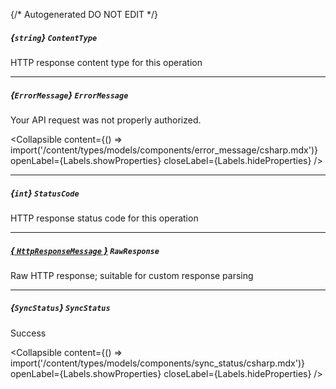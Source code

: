 {/* Autogenerated DO NOT EDIT  */}

##### *{`string`}* `ContentType`
HTTP response content type for this operation

---
##### *{`ErrorMessage`}* `ErrorMessage`
Your API request was not properly authorized.

<Collapsible content={() => import('/content/types/models/components/error_message/csharp.mdx')} openLabel={Labels.showProperties} closeLabel={Labels.hideProperties} />


---
##### *{`int`}* `StatusCode`
HTTP response status code for this operation

---
##### [*{ `HttpResponseMessage` }*](https://learn.microsoft.com/en-us/dotnet/api/system.net.http.httpresponsemessage?view=net-5.0) `RawResponse`
Raw HTTP response; suitable for custom response parsing

---
##### *{`SyncStatus`}* `SyncStatus`
Success

<Collapsible content={() => import('/content/types/models/components/sync_status/csharp.mdx')} openLabel={Labels.showProperties} closeLabel={Labels.hideProperties} />



